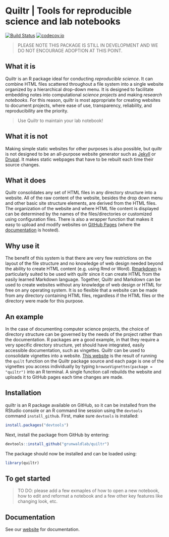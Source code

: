 # Quiltr | Tools for reproducible science and lab notebooks

[![Build Status](https://travis-ci.org/grunwaldlab/quiltr.png?branch=master)](https://travis-ci.org/grunwaldlab/quiltr?branch=master)
[![codecov.io](https://codecov.io/github/grunwaldlab/quiltr/coverage.svg?branch=master)](https://codecov.io/github/grunwaldlab/quiltr?branch=master)

> PLEASE NOTE THIS PACKAGE IS STILL IN DEVELOPMENT AND WE DO NOT ENCOURAGE ADOPTION AT THIS POINT.

## What it is

Quiltr is an R package ideal for conducting *reproducible science*. It can combine HTML files scattered throughout a file system into a single website organized by a hierarchical drop-down menu.
It is designed to facilitate embedding notes into computational *science projects* and making *research notebooks*.
For this reason, quiltr is most appropriate for creating websites to document projects, where ease of use, transparency,  reliability, and reproducibility are the priority.

> Use Quiltr to maintain your lab notebook!


## What it is not

Making simple static websites for other purposes is also possible, but quiltr is not designed to be an all-purpose website generator such as [Jekyll](http://jekyllrb.com/) or [Drupal](https://www.drupal.org/).
It makes static webpages that have to be rebuilt each time their source changes.


## What it does

Quiltr consolidates any set of HTML files in any directory structure into a website.
All of the raw content of the website, besides the drop down menu and other basic site structure elements, are derived from the HTML files.
The organization of the website and where HTML file content is displayed can be determined by the names of the files/directories or customized using configuration files.
There is also a wrapper function that makes it easy to upload and modify websites on [GitHub Pages](https://pages.github.com/) (where the [documentation](http://grunwaldlab.github.io/quiltr) is hosted).


## Why use it

The benefit of this system is that there are very few restrictions on the layout of the file structure and no knowledge of web design needed beyond the ability to create HTML content (e.g. using Rmd or Word).
[Rmarkdown](http://rmarkdown.rstudio.com/) is particularly suited to be used with quiltr since it can create HTML from the easily learned Markdown language.
Together, Quiltr and Markdown can be used to create websites without any knowledge of web design or HTML for free on any operating system.
It is so flexible that a website can be made from any directory containing HTML files, regardless if the HTML files or the directory were made for this purpose.


## An example

In the case of documenting computer science projects, the choice of directory structure can be governed by the needs of the project rather than the documentation.
R packages are a good example, in that they require a very specific directory structure, yet should have integrated, easily accessible documentation, such as vingettes. 
Quiltr can be used to consolidate vignettes into a website. 
[This website](http://grunwaldlab.github.io/quiltr) is the result of running the `quilt` function on the Quiltr package source and each page is one of the vignettes you access individually by typing `browseVignettes(package = "quiltr")` into an R terminal. 
A single function call rebuilds the website and uploads it to GitHub pages each time changes are made. 


## Installation

quiltr is an R package available on GitHub, so it can be installed from the RStudio console or an R command line session using the `devtools` command `install_github`.
First, make sure `devtools` is installed:

```r
install.packages("devtools")
```

Next, install the package from GitHub by entering:

```r
devtools::install_github("grunwaldlab/quiltr")
```

The package should now be installed and can be loaded using:

```r
library(quiltr)
```

## To get started

> TO DO: please add a few exmaples of how to open a new notebook, how to edit and reformat a notebook and a few other key features like changing look, etc.

## Documentation

See our [website](http://grunwaldlab.github.io/quiltr) for documentation.
